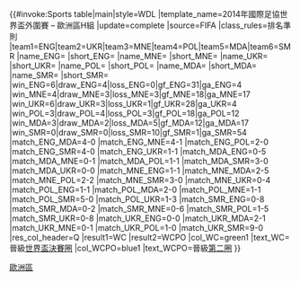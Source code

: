 {{#invoke:Sports table|main|style=WDL
|template_name=2014年國際足協世界盃外圍賽 – 歐洲區H組
|update=complete
|source=FIFA
|class_rules=排名準則
|team1=ENG|team2=UKR|team3=MNE|team4=POL|team5=MDA|team6=SMR
|name_ENG={{fb|ENG}} |short_ENG={{flagdeco|ENG}}
|name_MNE={{fb|MNE}} |short_MNE={{flagdeco|MNE}}
|name_UKR={{fb|UKR}} |short_UKR={{flagdeco|UKR}}
|name_POL={{fb|POL}} |short_POL={{flagdeco|POL}}
|name_MDA={{fb|MDA}} |short_MDA={{flagdeco|MDA}}
|name_SMR={{fb|SMR}} |short_SMR={{flagdeco|SMR}}
|win_ENG=6|draw_ENG=4|loss_ENG=0|gf_ENG=31|ga_ENG=4
|win_MNE=4|draw_MNE=3|loss_MNE=3|gf_MNE=18|ga_MNE=17
|win_UKR=6|draw_UKR=3|loss_UKR=1|gf_UKR=28|ga_UKR=4
|win_POL=3|draw_POL=4|loss_POL=3|gf_POL=18|ga_POL=12
|win_MDA=3|draw_MDA=2|loss_MDA=5|gf_MDA=12|ga_MDA=17
|win_SMR=0|draw_SMR=0|loss_SMR=10|gf_SMR=1|ga_SMR=54
|match_ENG_MDA=4-0
|match_ENG_MNE=4-1
|match_ENG_POL=2-0
|match_ENG_SMR=4-0
|match_ENG_UKR=1-1
|match_MDA_ENG=0-5
|match_MDA_MNE=0-1
|match_MDA_POL=1-1
|match_MDA_SMR=3-0
|match_MDA_UKR=0-0
|match_MNE_ENG=1-1
|match_MNE_MDA=2-5
|match_MNE_POL=2-2
|match_MNE_SMR=3-0
|match_MNE_UKR=0-4
|match_POL_ENG=1-1
|match_POL_MDA=2-0
|match_POL_MNE=1-1
|match_POL_SMR=5-0
|match_POL_UKR=1-3
|match_SMR_ENG=0-8
|match_SMR_MDA=0-2
|match_SMR_MNE=0-6
|match_SMR_POL=1-5
|match_SMR_UKR=0-8
|match_UKR_ENG=0-0
|match_UKR_MDA=2-1
|match_UKR_MNE=0-1
|match_UKR_POL=1-0
|match_UKR_SMR=9-0
|res_col_header=Q
|result1=WC |result2=WCPO
|col_WC=green1  |text_WC=晉級[[2014年國際足協世界盃|世界盃決賽圈]]
|col_WCPO=blue1 |text_WCPO=晉級[[2014年國際足協世界盃外圍賽 – 歐洲區第二圈|第二圈]]
}}<noinclude>
[[Category:2014年世界盃外圍賽|歐洲區]]
</noinclude>